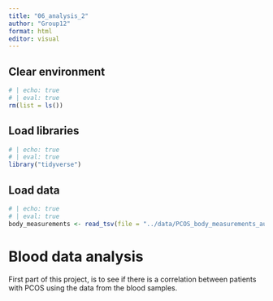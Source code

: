 ```yaml
---
title: "06_analysis_2"
author: "Group12"
format: html
editor: visual
---
```


## 

## Clear environment

```r
# | echo: true 
# | eval: true  
rm(list = ls())
```

## Load libraries

```r
# | echo: true 
# | eval: true  
library("tidyverse")
```

## Load data

```r
# | echo: true 
# | eval: true  
body_measurements <- read_tsv(file = "../data/PCOS_body_measurements_aug.tsv") 
```

# Blood data analysis

First part of this project, is to see if there is a correlation between patients with PCOS using the data from the blood samples.
